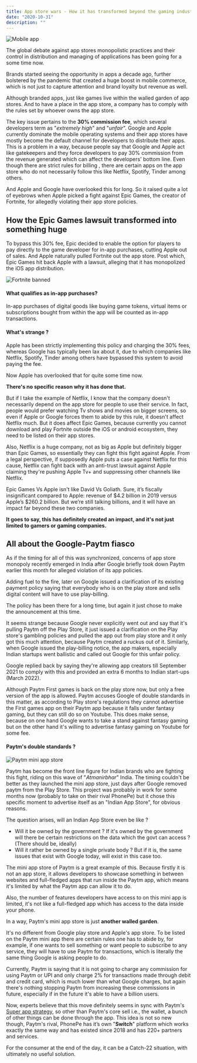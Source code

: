 ```yaml
---
title: App store wars - How it has transformed beyond the gaming industry ?
date: "2020-10-31"
description: ""
---
```


![Mobile app](./s1.jpg)

The global debate against app stores monopolistic practices and their control in distribution and managing of applications has been going for a some time now.

Brands started seeing the opportunity in apps a decade ago, further bolstered by the pandemic that created a huge boost in mobile commerce, which is not just to capture attention and brand loyalty but revenue as well.

Although branded apps, just like games live within the walled garden of app stores. And to have a place in the app store, a company has to comply with the rules set by whoever owns the app store.

The key issue pertains to the **30% commission fee**, which several developers term as "*extremely high*" and "*unfair*". Google and Apple currently dominate the mobile operating systems and their app stores have mostly become the default channel for developers to distribute their apps. This is a problem in a way, because people say that Google and Apple act like gatekeepers and they force developers to pay 30% commission from the revenue generated which can affect the developers' bottom line. Even though there are strict rules for billing , there are certain apps on the app store who do not necessarily follow this like Netflix, Spotify, Tinder among others. 

And Apple and Google have overlooked this for long. So it raised quite a lot of eyebrows when Apple picked a fight against Epic Games, the creator of Fortnite, for allegedly violating their app store policies.

## How the Epic Games lawsuit transformed into something huge

To bypass this 30% fee, Epic decided to enable the option for players to pay directly to the game developer for in-app purchases, cutting Apple out of sales. And Apple naturally pulled Fortnite out the app store. Post which, Epic Games hit back Apple with a lawsuit, alleging that it has monopolized the iOS app distribution.

![Fortnite banned](./s10.jpg)

#### What qualifies as in-app purchases?

In-app purchases of digital goods like buying game tokens, virtual items or subscriptions bought from within the app will be counted as in-app transactions.

#### What's strange ?

Apple has been strictly implementing this policy and charging the 30% fees, whereas Google has typically been lax about it, due to which companies like Netflix, Spotify, Tinder among others have bypassed this system to avoid paying the fee. 

Now Apple has overlooked that for quite some time now. 

**There's no specific reason why it has done that.** 

But if I take the example of Netflix, I know that the company doesn't necessarily depend on the app store for people to use their service. In fact, people would prefer watching Tv shows and movies on bigger screens, so even if Apple or Google forces them to abide by this rule, it doesn't affect Netflix much. But it does affect Epic Games, because currently you cannot download and play Fortnite outside the iOS or android ecosystem, they need to be listed on their app stores.

Also, Netflix is a huge company, not as big as Apple but definitely bigger than Epic Games, so essentially they can fight this fight against Apple. From a legal perspective, if supposedly Apple puts a case against Netflix for this cause, Netflix can fight back with an anti-trust lawsuit against Apple claiming they're pushing Apple Tv+ and suppressing other channels like Netflix.

Epic Games Vs Apple isn't like David Vs Goliath. Sure, it’s fiscally insignificant compared to Apple: revenue of $4.2 billion in 2019 versus Apple’s $260.2 billion. But we’re still talking billions, and it will have an impact far beyond these two companies.

**It goes to say, this has definitely created an impact, and it's not just limited to gamers or gaming companies.**

## All about the Google-Paytm fiasco

As if the timing for all of this was synchronized, concerns of app store monopoly recently emerged in India after Google briefly took down Paytm earlier this month for alleged violation of its app policies. 

Adding fuel to the fire, later on Google issued a clarification of its existing payment policy saying that everybody who is on the play store and sells digital content will have to use play-billing.

The policy has been there for a long time, but again it just chose to make the announcement at this time. 

It seems strange because Google never explicitly went out and say that it's pulling Paytm off the Play Store, it just issued a clarification on the Play store's gambling policies and pulled the app out from play store and it only got this much attention, because Paytm created a ruckus out of it. Similarly, when Google issued the play-billing notice, the app makers, especially Indian startups went ballistic and called out Google for this unfair policy.

Google replied back by saying they're allowing app creators till September 2021 to comply with this and provided an extra 6 months to Indian start-ups (March 2022).

Although Paytm First games is back on the play store now, but only a free version of the app is allowed. Paytm accuses Google of double standards in this matter, as according to Play store's regulations they cannot advertise the First games app on their Paytm app because it falls under fantasy gaming, but they can still do so on Youtube. This does make sense, because on one hand Google wants to take a stand against fantasy gaming but on the other hand it's willing to advertise fantasy gaming on Youtube for some fee.

#### Paytm's double standards ?

![Paytm mini app store](./s11.png)

Paytm has become the front line figure for Indian brands who are fighting this fight, riding on this wave of "*Atmanirbhar*" India. The timing couldn't be better as they launched the mini app store, just days after Google removed paytm from the Play Store. This project was probably in work for some months now (probably to take on their rival PhonePe) but it chose this specific moment to advertise itself as an "Indian App Store", for obvious reasons.

The question arises, will an Indian App Store even be like ?

- Will it be owned by the government ? If it's owned by the government will there be certain restrictions on the data which the govt can access ? (There should be, ideally)
- Will it rather be owned by a single private body ? But if it is, the same issues that exist with Google today, will exist in this case too.

The mini app store of Paytm is a great example of this. Because firstly it is not an app store, it allows developers to showcase something in between websites and full-fledged apps that run inside the Paytm app, which means it's limited by what the Paytm app can allow it to do. 

Also, the number of features developers have access to on this mini app is limited, it's not like a full-fledged app which has  access to the data inside your phone. 

In a way, Paytm's mini app store is just **another walled garden**. 

It's no different from Google play store and Apple's app store. To be listed on the Paytm mini app there are certain rules one has to abide by, for example, if one wants to sell something or want people to subscribe to any service, they will have to use Paytm for transactions, which is literally the same thing Google is asking people to do.

Currently, Paytm is saying that it is not going to charge any commission for using Paytm or UPI and only charge 2% for transactions made through debit and credit card, which is much lower than what Google charges, but again there's nothing stopping Paytm from increasing these commissions in future, especially if in the future it's able to have a billion users.

Now, experts believe that this move definitely seems in sync with Paytm's [Super app strategy](https://openthemagazine.com/columns/indias-first-superapp-paytm/), so other than Paytm's core sell i.e., the wallet, a bunch of other things can be done through the app. This idea is not so new though, Paytm's rival, PhonePe has it’s own "**Switch**" platform which works exactly the same way and has existed since 2018 and has 220+ partners and services.

For the consumer at the end of the day, it can be a Catch-22 situation, with ultimately no useful solution.